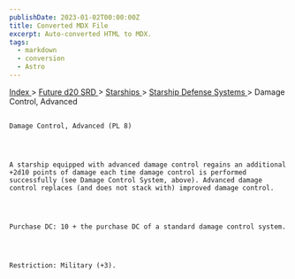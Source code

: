 ```yaml
---
publishDate: 2023-01-02T00:00:00Z
title: Converted MDX File
excerpt: Auto-converted HTML to MDX.
tags:
  - markdown
  - conversion
  - Astro
---
```


[
Index
](-index) >
[
Future d20 SRD
](future-d20-srd-index) >
[
Starships
](future-d20-srd-starships-index) >
[
Starship Defense Systems
](future-d20-srd-starships-starship-defense-systems-index) > Damage Control, Advanced

##

    Damage Control, Advanced (PL 8)




    A starship equipped with advanced damage control regains an additional +2d10 points of damage each time damage control is performed successfully (see Damage Control System, above). Advanced damage control replaces (and does not stack with) improved damage control.




    Purchase DC: 10 + the purchase DC of a standard damage control system.




    Restriction: Military (+3).
